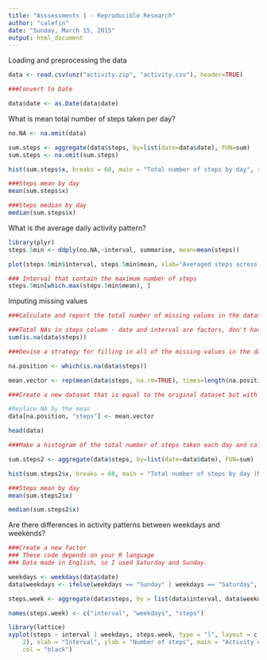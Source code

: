 ```yaml
---
title: "Asssessments 1 - Reproducible Research"
author: "calefin"
date: "Sunday, March 15, 2015"
output: html_document
---
```


Loading and preprocessing the data

```r
data <- read.csv(unz("activity.zip", "activity.csv"), header=TRUE)

###Convert to Date

data$date <- as.Date(data$date) 
```

What is mean total number of steps taken per day?
```r
no.NA <- na.omit(data)

sum.steps <- aggregate(data$steps, by=list(date=data$date), FUN=sum)
sum.steps <- na.omit(sum.steps)
```

```r
hist(sum.steps$x, breaks = 60, main = "Total number of steps by day", xlab = "Steps Daily")
```

```r
###Steps mean by day
mean(sum.steps$x)
```


```r
###Steps median by day
median(sum.steps$x)
```

What is the average daily activity pattern?

```r
library(plyr)
steps.5min <- ddply(no.NA,~interval, summarise, mean=mean(steps))
```

```r
plot(steps.5min$interval, steps.5min$mean, xlab="Averaged steps across all days", ylab= "5-minute Interval", main="Time series steps", type="l")
```

```r
### Interval that contain the maximum number of steps
steps.5min[which.max(steps.5min$mean), ]
```

Imputing missing values

```r
###Calculate and report the total number of missing values in the dataset (i.e. the total number of rows with NAs)

###Total NAs in steps column - date and interval are factors, don't have missiong values
sum(is.na(data$steps))
```

```r
###Devise a strategy for filling in all of the missing values in the dataset. The strategy does not need to be sophisticated. For example, you could use the mean/median for that day, or the mean for that 5-minute interval, etc.

na.position <- which(is.na(data$steps))

mean.vector <- rep(mean(data$steps, na.rm=TRUE), times=length(na.position))
```

```r
###Create a new dataset that is equal to the original dataset but with the missing data filled in.

#Replace NA by the mean
data[na.position, "steps"] <- mean.vector

head(data)
```

```r

###Make a histogram of the total number of steps taken each day and calculate and report the mean and median total number of steps taken per day. Do these values differ from the estimates from the first part of the assignment? What is the impact of imputing missing data on the estimates of the total daily number of steps?

sum.steps2 <- aggregate(data$steps, by=list(date=data$date), FUN=sum)
```

```r
hist(sum.steps2$x, breaks = 60, main = "Total number of steps by day (NAs = mean)", xlab = "Steps Daily")
```

```r
###Steps mean by day
mean(sum.steps2$x)
```

```r
median(sum.steps2$x)
```

Are there differences in activity patterns between weekdays and weekends?

```r
###Create a new factor
### These code depends on your R language
### Data made in English, so I used Saturday and Sunday.

weekdays <- weekdays(data$date)
data$weekdays <- ifelse(weekdays == "Sunday" | weekdays == "Saturday", "Weekend", "Weekday")

steps.week <- aggregate(data$steps, by = list(data$interval, data$weekdays), mean)

names(steps.week) <- c("interval", "weekdays", "steps")
```

```r
library(lattice)
xyplot(steps ~ interval | weekdays, steps.week, type = "l", layout = c(1, 
    2), xlab = "Interval", ylab = "Number of steps", main = "Activity on Weekends and Weekdays", 
    col = "black")
```
